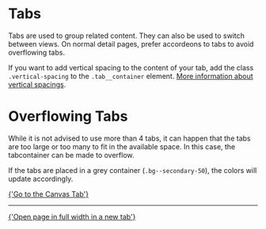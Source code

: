 
<Meta of={TabsStories} />

# Tabs

Tabs are used to group related content. They can also be used to switch between views. On normal detail pages, prefer accordeons to tabs to avoid overflowing tabs.

If you want to add vertical spacing to the content of your tab, add the class `.vertical-spacing` to the `.tab__container` element. [More information about vertical spacings](?path=/docs/layouts-spacings--page).

<Canvas of={TabsStories.Example} />

# Overflowing Tabs

While it is not advised to use more than 4 tabs, it can happen that the tabs are too large or too many to fit in the available space. In this case, the tabcontainer can be made to overflow.

If the tabs are placed in a grey container (`.bg--secondary-50`), the colors will update accordingly.

<Canvas of={TabsStories.LargeExample} />

<a href="?path=/story/components-tabs--example">{'Go to the Canvas Tab'}</a>

---

<a href="?id=components-tabs--example" target="_blank">
  {'Open page in full width in a new tab'}
</a>
